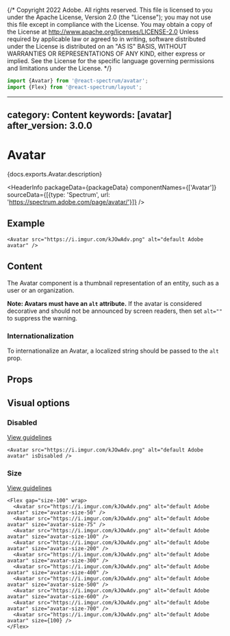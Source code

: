 {/* Copyright 2022 Adobe. All rights reserved.
This file is licensed to you under the Apache License, Version 2.0 (the "License");
you may not use this file except in compliance with the License. You may obtain a copy
of the License at http://www.apache.org/licenses/LICENSE-2.0
Unless required by applicable law or agreed to in writing, software distributed under
the License is distributed on an "AS IS" BASIS, WITHOUT WARRANTIES OR REPRESENTATIONS
OF ANY KIND, either express or implied. See the License for the specific language
governing permissions and limitations under the License. */}



```jsx import
import {Avatar} from '@react-spectrum/avatar';
import {Flex} from '@react-spectrum/layout';
```

---
category: Content
keywords: [avatar]
after_version: 3.0.0
---

# Avatar

<PageDescription>{docs.exports.Avatar.description}</PageDescription>

<HeaderInfo
  packageData={packageData}
  componentNames={['Avatar']}
  sourceData={[{type: 'Spectrum', url: 'https://spectrum.adobe.com/page/avatar/'}]} />

## Example

```tsx example
<Avatar src="https://i.imgur.com/kJOwAdv.png" alt="default Adobe avatar" />
```

## Content

The Avatar component is a thumbnail representation of an entity, such as a user or an organization.

**Note: Avatars must have an `alt` attribute.** If the avatar is considered decorative and should not be announced by screen readers, then set `alt=""` to suppress the warning.

### Internationalization

To internationalize an Avatar, a localized string should be passed to the `alt` prop.

## Props

<PropTable component={docs.exports.Avatar} links={docs.links} />

## Visual options

### Disabled
[View guidelines](https://spectrum.adobe.com/page/avatar/#Disabled)
```tsx example
<Avatar src="https://i.imgur.com/kJOwAdv.png" alt="default Adobe avatar" isDisabled />
```

### Size
[View guidelines](https://spectrum.adobe.com/page/avatar/#Size)
```tsx example
<Flex gap="size-100" wrap>
  <Avatar src="https://i.imgur.com/kJOwAdv.png" alt="default Adobe avatar" size="avatar-size-50" />
  <Avatar src="https://i.imgur.com/kJOwAdv.png" alt="default Adobe avatar" size="avatar-size-75" />
  <Avatar src="https://i.imgur.com/kJOwAdv.png" alt="default Adobe avatar" size="avatar-size-100" />
  <Avatar src="https://i.imgur.com/kJOwAdv.png" alt="default Adobe avatar" size="avatar-size-200" />
  <Avatar src="https://i.imgur.com/kJOwAdv.png" alt="default Adobe avatar" size="avatar-size-300" />
  <Avatar src="https://i.imgur.com/kJOwAdv.png" alt="default Adobe avatar" size="avatar-size-400" />
  <Avatar src="https://i.imgur.com/kJOwAdv.png" alt="default Adobe avatar" size="avatar-size-500" />
  <Avatar src="https://i.imgur.com/kJOwAdv.png" alt="default Adobe avatar" size="avatar-size-600" />
  <Avatar src="https://i.imgur.com/kJOwAdv.png" alt="default Adobe avatar" size="avatar-size-700" />
  <Avatar src="https://i.imgur.com/kJOwAdv.png" alt="default Adobe avatar" size={100} />
</Flex>
```
